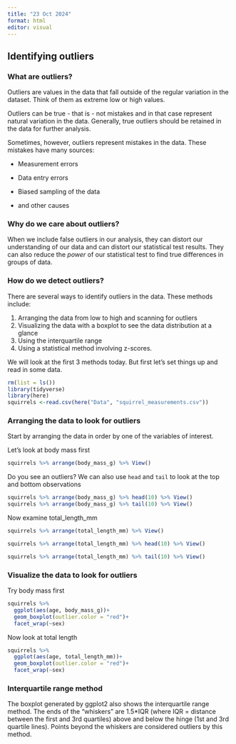 ```yaml
---
title: "23 Oct 2024"
format: html
editor: visual
---
```


## Identifying outliers

### What are outliers?

Outliers are values in the data that fall outside of the regular variation in the dataset. Think of them as extreme low or high values.

Outliers can be true - that is - not mistakes and in that case represent natural variation in the data. Generally, true outliers should be retained in the data for further analysis.

Sometimes, however, outliers represent mistakes in the data. These mistakes have many sources:

-   Measurement errors

-   Data entry errors

-   Biased sampling of the data

-   and other causes

### Why do we care about outliers?

When we include false outliers in our analysis, they can distort our understanding of our data and can distort our statistical test results. They can also reduce the *power* of our statistical test to find true differences in groups of data.

### How do we detect outliers?

There are several ways to identify outliers in the data. These methods include:

1.  Arranging the data from low to high and scanning for outliers
2.  Visualizing the data with a boxplot to see the data distribution at a glance
3.  Using the interquartile range
4.  Using a statistical method involving z-scores.

We will look at the first 3 methods today. But first let's set things up and read in some data.

```r
rm(list = ls())
library(tidyverse)
library(here)
squirrels <-read.csv(here("Data", "squirrel_measurements.csv"))
```

### Arranging the data to look for outliers

Start by arranging the data in order by one of the variables of interest.

Let's look at body mass first

```r
squirrels %>% arrange(body_mass_g) %>% View()
```

Do you see an outliers? We can also use `head` and `tail` to look at the top and bottom observations

```r
squirrels %>% arrange(body_mass_g) %>% head(10) %>% View()
squirrels %>% arrange(body_mass_g) %>% tail(10) %>% View()
```

Now examine total_length_mm

```r
squirrels %>% arrange(total_length_mm) %>% View()
```

```r

squirrels %>% arrange(total_length_mm) %>% head(10) %>% View() 

squirrels %>% arrange(total_length_mm) %>% tail(10) %>% View()

```

### Visualize the data to look for outliers

Try body mass first

```r
squirrels %>% 
  ggplot(aes(age, body_mass_g))+
  geom_boxplot(outlier.color = "red")+
  facet_wrap(~sex)
```

Now look at total length

```r
squirrels %>% 
  ggplot(aes(age, total_length_mm))+
  geom_boxplot(outlier.color = "red")+
  facet_wrap(~sex)
```

### Interquartile range method

The boxplot generated by ggplot2 also shows the interquartile range method. The ends of the "whiskers" are 1.5\*IQR (where IQR = distance between the first and 3rd quartiles) above and below the hinge (1st and 3rd quartile lines). Points beyond the whiskers are considered outliers by this method.


